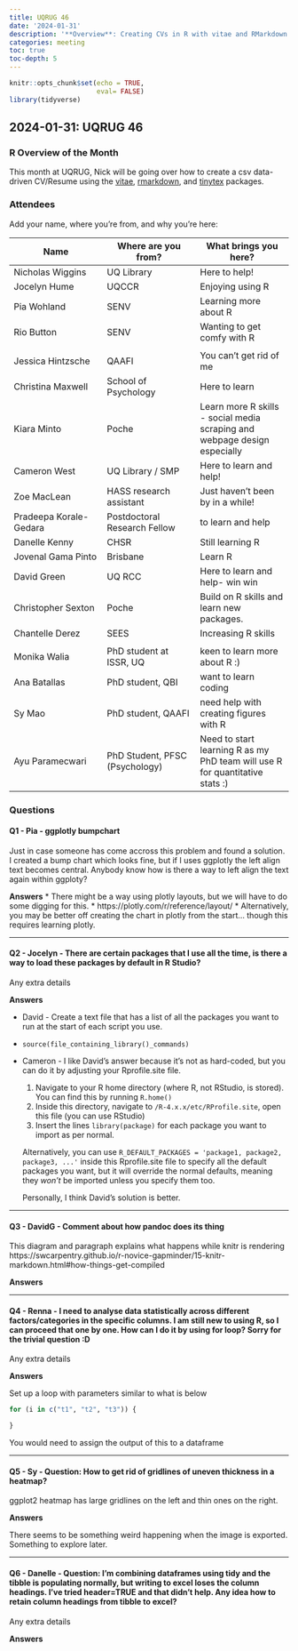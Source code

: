 ```yaml
---
title: UQRUG 46
date: '2024-01-31'
description: '**Overview**: Creating CVs in R with vitae and RMarkdown. <br /> **Questions**: ggplotly bumpchart, loading packages, statistics, heatmap help, tibble column headings. '
categories: meeting
toc: true
toc-depth: 5
---
```


```r
knitr::opts_chunk$set(echo = TRUE,
                      eval= FALSE)
library(tidyverse)

```

## 2024-01-31: UQRUG 46

### R Overview of the Month

This month at UQRUG, Nick will be going over how to create a csv data-driven CV/Resume using the [vitae](https://pkg.mitchelloharawild.com/vitae/), [rmarkdown](https://rmarkdown.rstudio.com/), and [tinytex](https://yihui.org/tinytex/r/) packages.

### Attendees
Add your name, where you're from, and why you're here:

| Name | Where are you from? | What brings you here? |
|--------|--------|--------|
| Nicholas Wiggins | UQ Library | Here to help! |
|Jocelyn Hume|UQCCR|Enjoying using R|
|Pia Wohland|SENV|Learning more about R|
|Rio Button|SENV|Wanting to get comfy with R|
||||
|Jessica Hintzsche|QAAFI|You can't get rid of me|
|Christina Maxwell|School of Psychology|Here to learn|
|Kiara Minto|Poche|Learn more R skills - social media scraping and webpage design especially|
|Cameron West|UQ Library / SMP| Here to learn and help!|
|Zoe MacLean | HASS research assistant |Just haven't been by in a while! |
|Pradeepa Korale-Gedara|Postdoctoral Research Fellow|to learn and help| 
|Danelle Kenny|CHSR|Still learning R|
|Jovenal Gama Pinto|Brisbane|Learn R |
|David Green|UQ RCC|Here to learn and help- win win|
|Christopher Sexton | Poche|Build on R skills and learn new packages. |
Chantelle Derez|SEES|Increasing R skills
||||
Monika Walia |PhD student at ISSR, UQ | keen to learn more about R :)
Ana Batallas | PhD student, QBI | want to learn coding
|Sy Mao|PhD student, QAAFI|need help with creating figures with R|
|Ayu Paramecwari|PhD Student, PFSC (Psychology)|Need to start learning R as my PhD team will use R for quantitative stats :)|
### Questions


#### Q1 - Pia - ggplotly bumpchart
Just in case someone has come accross this problem and found a solution.
I created a bump chart which looks fine, but if I uses ggplotly the left align text becomes central. Anybody know how is there a way to left align the text again within ggploty?


**Answers**
*  There might be a way using plotly layouts, but we will have to do some digging for this.
    *  https://plotly.com/r/reference/layout/
*  Alternatively, you may be better off creating the chart in plotly from the start... though this requires learning plotly.

---

#### Q2 - Jocelyn - There are certain packages that I use all the time, is there a way to load these packages by default in R Studio?
Any extra details

**Answers**

* David - Create a text file that has a list of all the packages you want to run at the start of each script you use.
* ``source(file_containing_library()_commands)``
* Cameron - I like David's answer because it's not as hard-coded, but you can do it by adjusting your Rprofile.site file.
    1. Navigate to your R home directory (where R, not RStudio, is stored). You can find this by running `R.home()`
    2. Inside this directory, navigate to `/R-4.x.x/etc/RProfile.site`, open this file (you can use RStudio)
    3. Insert the lines `library(package)` for each package you want to import as per normal.

    Alternatively, you can use `R_DEFAULT_PACKAGES = 'package1, package2, package3, ...'` inside this Rprofile.site file to specify all the default packages you want, but it will override the normal defaults, meaning they *won't* be imported unless you specify them too.
    
    Personally, I think David's solution is better.

----


#### Q3 - DavidG - Comment about how pandoc does its thing

This diagram and paragraph explains what happens while knitr is rendering
https://swcarpentry.github.io/r-novice-gapminder/15-knitr-markdown.html#how-things-get-compiled

**Answers**

----


#### Q4 - Renna - I need to analyse data statistically across different factors/categories in the specific columns. I am still new to using R, so I can proceed that one by one. How can I do it by using for loop? Sorry for the trivial question :D
Any extra details

**Answers**

Set up a loop with parameters similar to what is below
```r
for (i in c("t1", "t2", "t3")) {

}
```
You would need to assign the output of this to a dataframe 

----

#### Q5 - Sy - Question: How to get rid of gridlines of uneven thickness in a heatmap? 
ggplot2 heatmap has large gridlines on the left and thin ones on the right.



**Answers**

There seems to be something weird happening when the image is exported.
Something to explore later.

----
#### Q6 - Danelle - Question: I'm combining dataframes using tidy and the tibble is populating normally, but writing to excel loses the column headings. I've tried header=TRUE and that didn't help. Any idea how to retain column headings from tibble to excel?
Any extra details

**Answers**